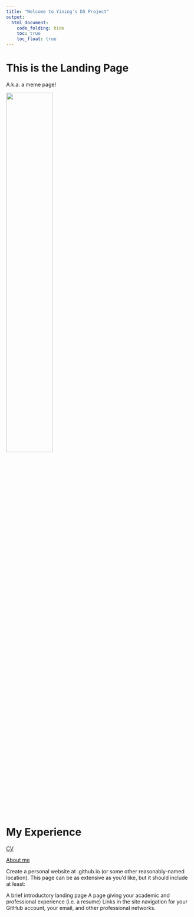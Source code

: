 ```yaml
---
title: "Welcome to Yining's DS Project"
output: 
  html_document:
    code_folding: hide
    toc: true
    toc_float: true
---
```


# This is the Landing Page

A.k.a. a meme page!

<img src="IMG_0557.jpeg" style="width:50%">

# My Experience

[CV](cv.html)

[About me](about.html)


Create a personal website at <YOUR_GH_NAME>.github.io (or some other reasonably-named location). This page can be as extensive as you’d like, but it should include at least:

A brief introductory landing page
A page giving your academic and professional experience (i.e. a resume)
Links in the site navigation for your GitHub account, your email, and other professional networks.

```r

```

